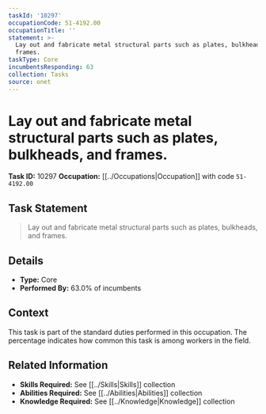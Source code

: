 ```yaml
---
taskId: '10297'
occupationCode: 51-4192.00
occupationTitle: ''
statement: >-
  Lay out and fabricate metal structural parts such as plates, bulkheads, and
  frames.
taskType: Core
incumbentsResponding: 63
collection: Tasks
source: onet
---
```

# Lay out and fabricate metal structural parts such as plates, bulkheads, and frames.

**Task ID:** 10297
**Occupation:** [[../Occupations|Occupation]] with code `51-4192.00`

## Task Statement

> Lay out and fabricate metal structural parts such as plates, bulkheads, and frames.

## Details

- **Type:** Core
- **Performed By:** 63.0% of incumbents

## Context

This task is part of the standard duties performed in this occupation. The percentage indicates how common this task is among workers in the field.

## Related Information

- **Skills Required:** See [[../Skills|Skills]] collection
- **Abilities Required:** See [[../Abilities|Abilities]] collection
- **Knowledge Required:** See [[../Knowledge|Knowledge]] collection
